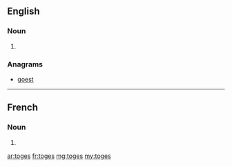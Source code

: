 ==English==

===Noun===
{{head|en|plural}}

# {{plural of|toge|lang=en}}

===Anagrams===
* [[goest#English|goest]]

----

==French==

===Noun===
{{head|fr|plural}} {{g|f-p}}

# {{plural of|toge|lang=fr}}

[[ar:toges]]
[[fr:toges]]
[[mg:toges]]
[[my:toges]]